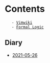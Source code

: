 = Contents =
    - [[#Vimwiki|Vimwiki]]
    - [[#Formal Logic|Formal Logic]]

== Diary ==

* [[diary/2021-05-26|2021-05-26]]
